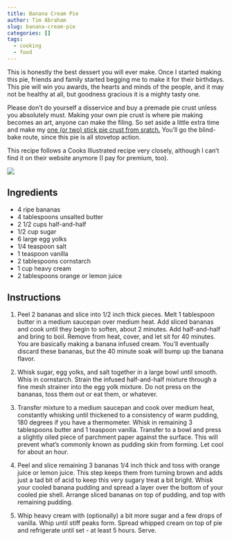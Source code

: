 ```yaml
---
title: Banana Cream Pie
author: Tim Abraham
slug: banana-cream-pie
categories: []
tags:   
  - cooking
  - food
---
```


This is honestly the best dessert you will ever make. Once I started making this pie, friends and family started begging me to make it for their birthdays. This pie will win you awards, the hearts and minds of the people, and it may not be healthy at all, but goodness gracious it is a mighty tasty one. 

Please don't do yourself a disservice and buy a premade pie crust unless you absolutely must. Making your own pie crust is where pie making becomes an art, anyone can make the filing. So set aside a little extra time and make my [one (or two) stick pie crust from sratch.](https://www.timabe.me/recipes/pie-crust) You'll go the blind-bake route, since this pie is all stovetop action.

This recipe follows a Cooks Illustrated recipe very closely, although I can't find it on their website anymore (I pay for premium, too).

![](img/bcp.png)

## Ingredients

* 4 ripe bananas
* 4 tablespoons unsalted butter
* 2 1/2 cups half-and-half
* 1/2 cup sugar
* 6 large egg yolks
* 1/4 teaspoon salt
* 1 teaspoon vanilla
* 2 tablespoons cornstarch
* 1 cup heavy cream
* 2 tablespoons orange or lemon juice 

## Instructions

1. Peel 2 bananas and slice into 1/2 inch thick pieces. Melt 1 tablespoon butter in a medium saucepan over medium heat. Add sliced bananas and cook until they begin to soften, about 2 minutes. Add half-and-half and bring to boil. Remove from heat, cover, and let sit for 40 minutes. You are basically making a banana infused cream. You'll eventually discard these bananas, but the 40 minute soak will bump up the banana flavor.

2. Whisk sugar, egg yolks, and salt together in a large bowl until smooth. Whis in cornstarch. Strain the infused half-and-half mixture through a fine mesh strainer into the egg yolk mixture. Do not press on the bananas, toss them out or eat them, or whatever.

3. Transfer mixture to a medium saucepan and cook over medium heat, constantly whisking until thickened to a consistency of warm pudding, 180 degrees if you have a thermometer. Whisk in remaining 3 tablespoons butter and 1 teaspoon vanilla. Transfer to a bowl and press a slightly oiled piece of parchment paper against the surface. This will prevent what's commonly known as pudding skin from forming. Let cool for about an hour.

4. Peel and slice remaining 3 bananas 1/4 inch thick and toss with orange juice or lemon juice. This step keeps them from turning brown and adds just a tad bit of acid to keep this very sugary treat a bit bright. Whisk your cooled banana pudding and spread a layer over the bottom of your cooled pie shell. Arrange sliced bananas on top of pudding, and top with remaining pudding.

5. Whip heavy cream with (optionally) a bit more sugar and a few drops of vanilla. Whip until stiff peaks form. Spread whipped cream on top of pie and refrigerate until set - at least 5 hours. Serve.